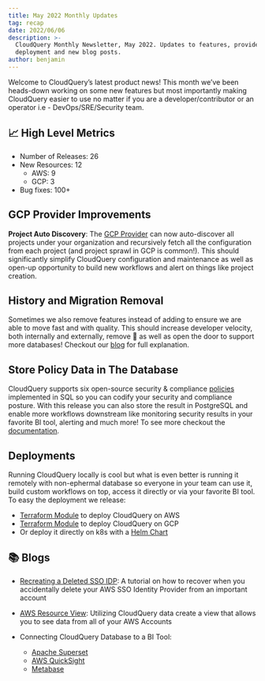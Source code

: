 ```yaml
---
title: May 2022 Monthly Updates
tag: recap
date: 2022/06/06
description: >-
  CloudQuery Monthly Newsletter, May 2022. Updates to features, providers,
  deployment and new blog posts.
author: benjamin
---
```



<BlogHeader/>

Welcome to CloudQuery’s latest product news! This month we’ve been heads-down working on some new features but most
importantly making CloudQuery easier to use no matter if you are a developer/contributor or an operator i.e -
DevOps/SRE/Security team.

## 📈 High Level Metrics

- Number of Releases: 26
- New Resources: 12
  - AWS: 9
  - GCP: 3
- Bug fixes: 100+

## GCP Provider Improvements

**Project Auto Discovery**: The [GCP Provider](https://hub.cloudquery.io/plugins/source)
can now auto-discover all projects under your organization and recursively fetch all the configuration from each project
(and project sprawl in GCP is common!). This should significantly simplify CloudQuery configuration and maintenance as
well as open-up opportunity to build new workflows and alert on things like project creation.

## History and Migration Removal

Sometimes we also remove features instead of adding to ensure we are able to move fast and with quality. This should
increase developer velocity, both internally and externally, remove 🐛 as well as open the door to support more
databases! Checkout our [blog](https://www.cloudquery.io/blog/migration-and-history-deprecation) for full explanation.

## Store Policy Data in The Database

CloudQuery supports six open-source security & compliance [policies](/docs/core-concepts/policies) implemented
in SQL so you can codify your security and compliance posture. With this release you can also store the result in
PostgreSQL and enable more workflows downstream like monitoring security results in your favorite BI tool,
alerting and much more! To see more checkout the [documentation](/docs/core-concepts/policies).

## Deployments

Running CloudQuery locally is cool but what is even better is running it remotely with non-ephermal database so
everyone in your team can use it, build custom workflows on top, access it directly or via your favorite BI tool.
To easy the deployment we release:

- [Terraform Module](https://github.com/cloudquery/terraform-aws-cloudquery) to deploy CloudQuery on AWS
- [Terraform Module](https://github.com/cloudquery/terraform-gcp-cloudquery) to deploy CloudQuery on GCP
- Or deploy it directly on k8s with a [Helm Chart](https://github.com/cloudquery/helm-charts)

## 📚 Blogs

- [Recreating a Deleted SSO IDP](https://www.cloudquery.io/blog/aws-sso-if-deleted-sso-identity-provider): A tutorial
  on how to recover when you accidentally delete your AWS SSO Identity Provider from an important account
- [AWS Resource View](https://www.cloudquery.io/blog/aws-resources-view): Utilizing CloudQuery data create a view
  that allows you to see data from all of your AWS Accounts

- Connecting CloudQuery Database to a BI Tool:
  - [Apache Superset](/how-to-guides/cloud-asset-inventory-cloudquery-apache-superset)
  - [AWS QuickSight](/how-to-guides/cloud-asset-inventory-cloudquery-aws-quicksight)
  - [Metabase](/how-to-guides/cloud-asset-inventory-cloudquery-metabase)
